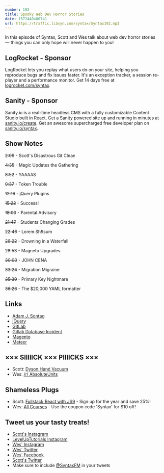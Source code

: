 ```yaml
---
number: 192
title: Spooky Web Dev Horror Stories
date: 1572440400741
url: https://traffic.libsyn.com/syntax/Syntax192.mp3
---
```


In this episode of Syntax, Scott and Wes talk about web dev horror stories — things you can only hope will never happen to you!   

## LogRocket - Sponsor
LogRocket lets you replay what users do on your site, helping you reproduce bugs and fix issues faster. It's an exception tracker, a session re-player and a performance monitor. Get 14 days free at [logrocket.com/syntax](https://logrocket.com/syntax).

## Sanity - Sponsor
Sanity.io is a real-time headless CMS with a fully customizable Content Studio built in React. Get a Sanity powered site up and running in minutes at [sanity.io/create](https://www.sanity.io/create). Get an awesome supercharged free developer plan on [sanity.io/syntax](https://www.sanity.io/syntax).

## Show Notes

~~2:09~~ - Scott's Disastrous Git Clean

~~4:35~~ - Magic Updates the Gathering

~~8:52~~ - YAAAAS

~~9:37~~ - Token Trouble

~~12:16~~ - jQuery Plugins

~~15:22~~ - Success!

~~18:00~~ - Parental Advisory

~~21:47~~ - Students Changing Grades

~~22:46~~ - Lorem Sh!tsum

~~26:22~~ - Drowning in a Waterfall

~~28:53~~ - Magneto Upgrades

~~30:00~~ - JOHN CENA

~~33:24~~ - Migration Migraine

~~35:39~~ - Primary Key Nightmare

~~36:26~~ - The $20,000 YAML formatter

## Links
* [Adam J. Sontag](https://twitter.com/ajpiano)
* [jQuery](https://jquery.com/)
* [GitLab](https://about.gitlab.com/)
* [Gitlab Database Incident](https://about.gitlab.com/blog/2017/02/01/gitlab-dot-com-database-incident/)
* [Magento](https://magento.com/)
* [Meteor](https://www.meteor.com/)

## ××× SIIIIICK ××× PIIIICKS ×××
* Scott: [Dyson Hand Vacuum](https://amzn.to/2MrI3K3)
* Wes: [/r/ AbsoluteUnits](https://www.reddit.com/r/AbsoluteUnits/)

## Shameless Plugs
* Scott: [Fullstack React with JS9](https://www.leveluptutorials.com/pro) - Sign up for the year and save 25%!
* Wes: [All Courses](https://wesbos.com/courses/) - Use the coupon code 'Syntax' for $10 off!

## Tweet us your tasty treats!
* [Scott's Instagram](https://www.instagram.com/stolinski/)
* [LevelUpTutorials Instagram](https://www.instagram.com/LevelUpTutorials/)
* [Wes' Instagram](https://www.instagram.com/wesbos/)
* [Wes' Twitter](https://twitter.com/wesbos)
* [Wes' Facebook](https://www.facebook.com/wesbos.developer)
* [Scott's Twitter](https://twitter.com/stolinski)
* Make sure to include [@SyntaxFM](https://twitter.com/SyntaxFM) in your tweets
